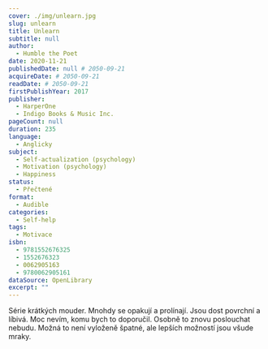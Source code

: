 ```yaml
---
cover: ./img/unlearn.jpg
slug: unlearn
title: Unlearn
subtitle: null
author:
  - Humble the Poet
date: 2020-11-21
publishedDate: null # 2050-09-21
acquireDate: # 2050-09-21
readDate: # 2050-09-21
firstPublishYear: 2017
publisher:
  - HarperOne
  - Indigo Books & Music Inc.
pageCount: null
duration: 235
language:
  - Anglicky
subject:
  - Self-actualization (psychology)
  - Motivation (psychology)
  - Happiness
status:
  - Přečtené
format:
  - Audible
categories:
  - Self-help
tags:
  - Motivace
isbn:
  - 9781552676325
  - 1552676323
  - 0062905163
  - 9780062905161
dataSource: OpenLibrary
excerpt: ""
---
```


Série krátkých mouder. Mnohdy se opakují a prolínají. Jsou dost povrchní a líbivá. Moc nevím, komu bych to doporučil. Osobně to znovu poslouchat nebudu. Možná to není vyloženě špatné, ale lepších možností jsou všude mraky.
